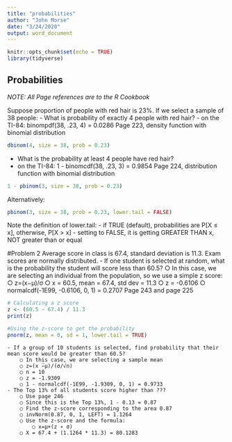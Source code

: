 ```yaml
---
title: "probabilities"
author: "John Morse"
date: "3/24/2020"
output: word_document
---
```


```r
knitr::opts_chunk$set(echo = TRUE)
library(tidyverse)
```

## Probabilities

_NOTE: All Page references are to the R Cookbook_

Suppose proportion of people with red hair is 23%.
If we select a sample of 38 people:
- What is probability of exactly 4 people with red hair?
- on the TI-84: binompdf(38, .23, 4) = 0.0286
Page 223, density function with binomial distribution

```r
dbinom(4, size = 38, prob = 0.23)
```

- What is the probability at least 4 people have red hair?
- on the TI-84: 1 - binomcdf(38, .23, 3) = 0.9854
Page 224, distribution function with binomial distribution

```r
1 - pbinom(3, size = 38, prob = 0.23)
```

Alternatively:
```r
pbinom(3, size = 38, prob = 0.23, lower.tail = FALSE)
```

Note the definition of lower.tail:
- if TRUE (default), probabilities are P[X ≤ x], otherwise, P[X > x]
- setting to FALSE, it is getting GREATER THAN x, NOT greater than or equal

#Problem 2
Average score in class is 67.4, standard deviation is 11.3. Exam scores are normally distributed.
	- If one student is selected at random, what is the probability the student will score less than 60.5?
		○ In this case, we are selecting an individual from the population, so we use a simple z score:
		○ z=(x−μ)/σ
		○ x = 60.5, mean = 67.4, std dev = 11.3
		○ z = -0.6106
		○ normalcdf(-1E99, -0.6106, 0, 1) = 0.2707
Page 243 and page 225

```r
# Calculating a z score
z <- (60.5 - 67.4) / 11.3
print(z)

#Using the z-score to get the probability
pnorm(z, mean = 0, sd = 1, lower.tail = TRUE)

```

		
		
		
	- If a group of 10 students is selected, find probability that their mean score would be greater than 60.5?
		○ In this case, we are selecting a sample mean
		○ z=(x ̅−μ)/(σ/√n)
		○ n = 10
		○ z = -1.9309
		○ 1 - normalcdf(-1E99, -1.9309, 0, 1) = 0.9733
	- The Top 13% of all students score higher than ???
		○ Use page 246
		○ Since this is the Top 13%, 1 - 0.13 = 0.87
		○ Find the z-score corresponding to the area 0.87
		○ invNorm(0.87, 0, 1, LEFT) = 1.1264
		○ Use the z-score and the formula:
			○ x=μ+(z ∗ σ)
		○ X = 67.4 + (1.1264 * 11.3) = 80.1283 






